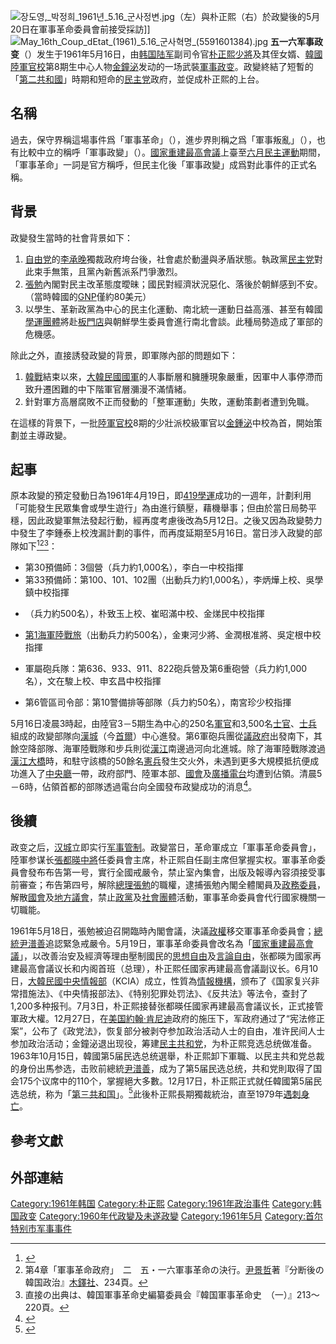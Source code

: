 {{Infobox historical event
  |Event_Name     = 五一六军事政变<br><small>{{native name|ko|5·16 군사정변|italics=off}}<br>{{native name|ko|五一六軍事政變|italics=off}}
  |Image_Name     =5.16_Coup_Park_Chung-hee.jpg
  |Imagesize      = 250px
  |Image_Alt      = 
  |Image_Caption  = 5·16军事政变當日的[[朴正熙|朴正熙]]（戴[[墨鏡|墨鏡]]者）
  |Thumb_Time     = 
  |AKA            = 
  |territory   = 
  |units1      = 
  |units2      = 
  |units3      = 
  |strength1   = 
  |strength2   = 
  |strength3   = 
  |casualties1 = 不明
  |casualties2 = 
  |casualties3 = 
  |Location       = {{Flag|South Korea}}[[首尔特别市|首尔特别市]]，[[釜山|釜山]]，[[大邱|大邱]]，[[光州廣域市|光州]]，[[京畿道|京畿道]]，[[江原道_(韓國)|江原道]]等
  |Date           = {{Start date|1961|05|16}}
  |nongregorian   = 
  |Deaths        = 
  |Result         = *[[第二共和國_(大韓民國)|第二共和国]]解体
*[[國家重建最高會議|國家重建最高會議]]上台
*[[朴正熙|朴正熙]]上台执政
}}
[[File:장도영,_박정희_1961년_5.16_군사정변.jpg|thumb]]（左）與朴正熙（右）於政變後的5月20日在軍事革命委員會前接受採訪]]
[[File:May_16th_Coup_dEtat_(1961)_5.16_군사혁명_(5591601384).jpg|thumb]]
'''五一六军事政变'''（{{Kor|諺=5.16 군사정변|漢=五一六軍事政變|附=無義文字}}）发生于1961年5月16日，由[[韩国陆军|韩国陆军]]{{Link-ko|大韓民國第二野戰軍|대한민국 2작전사령부|第二野戰軍}}副司令官[[朴正熙|朴正熙]][[少將|少將]]及其侄女婿、[[韓國陸軍官校|韓國陸軍官校]]第8期生中心人物[[金鐘泌|金鐘泌]]发动的一场武裝[[軍事政变|軍事政变]]。政變終結了短暫的「[[第二共和國_(大韓民國)|第二共和國]]」時期和短命的[[韩国民主党|民主党]]政府，並促成朴正熙的上台。

== 名稱 ==
過去，保守界稱這場事件爲「軍事革命」（{{kor|k=5·16 군사혁명|hanja=五一六軍事革命|link=no}}），進步界則稱之爲「軍事叛亂」（{{kor|k=5·16 군사반란|hanja=五一六軍事叛亂|link=no}}），也有比較中立的稱呼「軍事政變」（{{kor|k=5·16 군사정변|hanja=五一六軍事政變|link=no}}）。[[國家重建最高會議|國家重建最高會議]]上臺至[[六月民主運動|六月民主運動]]期間，「軍事革命」一詞是官方稱呼，但民主化後「軍事政變」成爲對此事件的正式名稱。

== 背景 ==
政變發生當時的社會背景如下：
# [[自由黨_(大韓民國)|自由党]]的[[李承晚|李承晚]]獨裁政府垮台後，社會處於動盪與矛盾狀態。執政黨[[民主黨_(大韓民國)|民主党]]對此束手無策，且黨內新舊派系鬥爭激烈。
# [[張勉_(韓國)|張勉]]內閣對民主改革態度曖昧；國民對經濟狀況惡化、落後於朝鮮感到不安。（當時韓國的[[國民生產毛額|GNP]]僅約80美元）
# 以學生、革新政黨為中心的民主化運動、南北統一運動日益高漲、甚至有韓國[[學生運動|學運團體]]將赴[[板門店|板門店]]與朝鮮學生委員會進行南北會談。此種局勢造成了軍部的危機感。
除此之外，直接誘發政變的背景，即軍隊內部的問題如下：
# [[韓戰|韓戰]]結束以來，[[大韓民國國軍|大韓民國國軍]]的人事斷層和臃腫現象嚴重，因軍中人事停滯而致升遷困難的中下階軍官層瀰漫不滿情緒。
# 針對軍方高層腐敗不正而發動的「整軍運動」失敗，運動策劃者遭到免職。
在這樣的背景下，一批[[大韓民國陸軍士官學校|陸軍官校]]8期的少壯派校級軍官以[[金鍾泌|金鍾泌]]中校為首，開始策劃並主導政變。

==起事==
原本政變的預定發動日為1961年4月19日，即[[4·19學生革命|419學運]]成功的一週年，計劃利用「可能發生民眾集會或學生遊行」為由進行鎮壓，藉機舉事；但由於當日局勢平穩，因此政變軍無法發起行動，經再度考慮後改為5月12日。之後又因為政變勢力中發生了李鍾泰上校洩漏計劃的事件，而再度延期至5月16日。當日涉入政變的部隊如下<ref name="nate.com">{{Cite web |url=http://ask.nate.com/qna/view.html?n=3571984 |title=네이트 지식 - 아는 사람의 믿을 수 있는 답변~! |accessdate=2013-06-25 |archive-date=2014-04-19 |archive-url=https://web.archive.org/web/20140419072829/http://ask.nate.com/qna/view.html?n=3571984 |dead-url=no }}</ref><ref>第4章「軍事革命政府」　二　五・一六軍事革命の決行。[[尹景哲|尹景哲]]著『分断後の韓国政治』[[木鐸社|木鐸社]]、234頁。</ref><ref>直接の出典は、韓国軍事革命史編纂委員会『韓国軍事革命史　（一）』213～220頁。</ref>：
* 第30預備師：3個營（兵力約1,000名），李白一中校指揮
* 第33預備師：第100、101、102團（出動兵力約1,000名），李炳燁上校、吳學鎮中校指揮
* {{Link-ko|大韓民國第1空降特戰旅|1공수특전여단|第1空降團}}（兵力約500名），朴致玉上校、崔昭滿中校、金焍民中校指揮
* [[大韓民國海軍陸戰隊|第1海軍陸戰旅]]（出動兵力約500名），金東河少將、金潤根准將、吳定根中校指揮
* {{Link-ko|大韓民國第6軍|대한민국 6군단|第6軍}}軍屬砲兵隊：第636、933、911、822砲兵營及第6重砲營（兵力約1,000名），文在駿上校、申玄昌中校指揮
* 第6管區司令部：第10警備排等部隊（兵力約50名），南宮珍少校指揮

5月16日凌晨3時起，由陸官3－5期生為中心的250名[[軍官|軍官]]和3,500名[[士官|士官]]、[[士兵|士兵]]組成的政變部隊向[[漢城|漢城]]（今[[首爾|首爾]]）中心進發。第6軍砲兵團從[[議政府市|議政府]]出發南下，其餘空降部隊、海軍陸戰隊和步兵則從[[漢江_(韓國)|漢江]]南邊過河向北進城。除了海軍陸戰隊渡過[[漢江大橋|漢江大橋]]時，和駐守該橋的50餘名[[大韓民國憲兵|憲兵]]發生交火外，未遇到更多大規模抵抗便成功進入了[[大韓民國政府中央廳舍|中央廳]]一帶，政府部門、陸軍本部、[[韓國國會|國會]]及[[廣播電台|廣播電台]]均遭到佔領。清晨5－6時，佔領首都的部隊透過電台向全國發布政變成功的消息<ref>{{cite news|title= クーデターを報じた5月16日当日の新聞1面|author= |newspaper= [[東亞日報|東亞日報]]（夕刊）|date= 1961-05-16|url= http://gonews.kinds.or.kr/BEFORE_90_IMG/1961/05/16/19610516DAE01.pdf|accessdate= 2011-11-11|archive-date= 2018-09-26|archive-url= https://web.archive.org/web/20180926193332/http://gonews.kinds.or.kr/BEFORE_90_IMG/1961/05/16/19610516DAE01.pdf|dead-url= no}}</ref>。

==後續==
政变之后，[[汉城|汉城]]立即实行[[军事管制|军事管制]]。政變當日，革命軍成立「軍事革命委員會」，陸軍参谋长[[張都暎|張都暎]][[中將|中將]]任委員會主席，朴正熙自任副主席但掌握实权。軍事革命委員會發布布告第一号，實行全國戒嚴令，禁止室內集會，出版及報導內容須接受事前審查；布告第四号，解除[[韓國總理列表|總理]][[張勉_(韓國)|張勉]]的職權，逮捕張勉內閣全體閣員及[[政務委員|政務委員]]，解散[[韓國國會|國會]]及[[地方議會|地方議會]]，禁止[[政黨|政黨]]及[[社會團體|社會團體]]活動，軍事革命委員會代行國家機關一切職能。

1961年5月18日，張勉被迫召開臨時內閣會議，決議[[政權|政權]]移交軍事革命委員會；[[韓國總統|總統]][[尹潽善|尹潽善]]追認緊急戒嚴令。5月19日，軍事革命委員會改名為「[[國家重建最高會議|國家重建最高會議]]」，以改善治安及經濟等理由壓制國民的[[思想自由|思想自由]]及[[言論自由|言論自由]]，张都暎为國家再建最高會議议长和内阁首班（总理），朴正熙任國家再建最高會議副议长。6月10日，[[大韩民国国家情报院|大韓民國中央情報部]]（KCIA）成立，性質為[[情報機構|情報機構]]，颁布了《国家复兴非常措施法》、《中央情报部法》、《特别犯罪处罚法》、《反共法》等法令，查封了1,200多种报刊。7月3日，朴正熙接替张都暎任國家再建最高會議议长，正式接管軍政大權。12月27日，在[[美国|美国]][[約翰·肯尼迪|約翰·肯尼迪]]政府的施压下，军政府通过了“宪法修正案”，公布了《政党法》，恢复部分被剥夺参加政治活动人士的自由，准许民间人士参加政治活动；金鐘泌退出现役，筹建[[民主共和黨_(韓國)|民主共和党]]，为朴正熙竞选总统做准备。1963年10月15日，韓國第5届民选总统選舉，朴正熙卸下軍職、以民主共和党总裁的身份出馬参选，击败前總統[[尹潽善|尹潽善]]，成为了第5届民选总统，共和党則取得了国会175个议席中的110个，掌握絕大多數。12月17日，朴正熙正式就任韓國第5届民选总统，称为「[[第三共和國_(大韓民國)|第三共和国]]」。<ref>{{Cite web |url=http://myy.cass.cn/ziliao/21dhmg/book/dhmg/000094.htm |title=516军事政变 |accessdate=2010-01-24 |archive-date=2008-10-20 |archive-url=https://web.archive.org/web/20081020052802/http://myy.cass.cn/ziliao/21dhmg/book/dhmg/000094.htm |dead-url=no }}</ref>此後朴正熙長期獨裁統治，直至1979年[[朴正熙遇刺案|遇刺身亡]]。

==參考文獻==
{{reflist}}

==外部連結==

{{Portal bar|大韓民國|軍事||政治|歷史}}
[[Category:1961年韩国|Category:1961年韩国]]
[[Category:朴正熙|Category:朴正熙]]
[[Category:1961年政治事件|Category:1961年政治事件]]
[[Category:韩国政变|Category:韩国政变]]
[[Category:1960年代政變及未遂政變|Category:1960年代政變及未遂政變]]
[[Category:1961年5月|Category:1961年5月]]
[[Category:首尔特别市军事事件|Category:首尔特别市军事事件]]